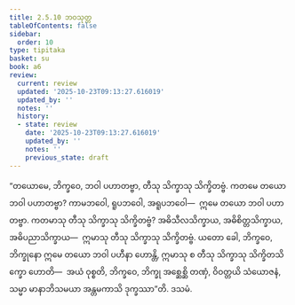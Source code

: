 ```yaml
---
title: 2.5.10 ဘဝသုတ္တ
tableOfContents: false
sidebar:
  order: 10
type: tipitaka
basket: su
book: a6
review:
  current: review
  updated: '2025-10-23T09:13:27.616019'
  updated_by: ''
  notes: ''
  history:
  - state: review
    date: '2025-10-23T09:13:27.616019'
    updated_by: ''
    notes: ''
    previous_state: draft
---
```



<ReviewStatus review={frontmatter.review} showDetails={true} />

<HypothesisAnnotation frontmatter={frontmatter} />

<DynamicBreadcrumb />

<Division number="105" book="a6" e="ch" v="16" p="386">

<Paragraph number="734" book="a6">
“တယောမေ, ဘိက္ခဝေ, ဘဝါ ပဟာတဗ္ဗာ, တီသု သိက္ခာသု သိက္ခိတဗ္ဗံ. ကတမေ တယော ဘဝါ ပဟာတဗ္ဗာ? ကာမဘဝေါ, ရူပဘဝေါ, အရူပဘဝေါ—  ဣမေ တယော ဘဝါ ပဟာတဗ္ဗာ. ကတမာသု တီသု သိက္ခာသု သိက္ခိတဗ္ဗံ? အဓိသီလသိက္ခာယ, အဓိစိတ္တသိက္ခာယ, အဓိပညာသိက္ခာယ—  ဣမာသု တီသု သိက္ခာသု သိက္ခိတဗ္ဗံ. ယတော ခေါ, ဘိက္ခဝေ, ဘိက္ခုနော ဣမေ တယော ဘဝါ ပဟီနာ ဟောန္တိ, ဣမာသု စ တီသု သိက္ခာသု သိက္ခိတသိက္ခော ဟောတိ—  အယံ ဝုစ္စတိ, ဘိက္ခဝေ, ဘိက္ခု အစ္ဆေစ္ဆိ တဏှံ, ဝိဝတ္တယိ သံယောဇနံ, သမ္မာ မာနာဘိသမယာ အန္တမကာသိ ဒုက္ခဿာ”တိ.

</Paragraph>
</Division>

<Paragraph number="735" type="center" book="a6">
ဒသမံ.
</Paragraph>